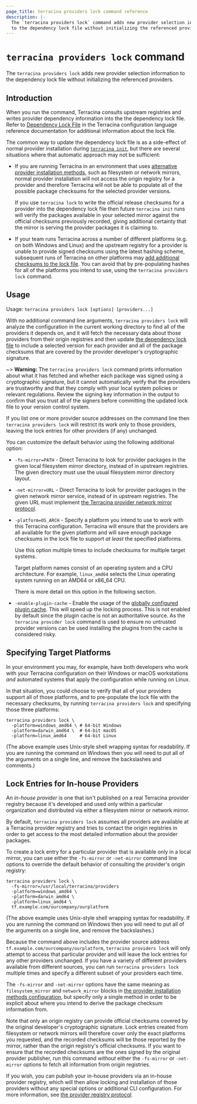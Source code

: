 ```yaml
---
page_title: terracina providers lock command reference
description: |-
  The `terracina providers lock` command adds new provider selection information
  to the dependency lock file without initializing the referenced providers.
---
```


# `terracina providers lock` command

The `terracina providers lock` adds new provider selection information to the dependency lock file without initializing the referenced providers. 

## Introduction

When you run the command, Terracina consults upstream registries and writes provider dependency information into the
the dependency lock file. Refer to [Dependency Lock File](/terracina/language/files/dependency-lock) in the Terracina configuration language reference documentation for additional information about the lock file.

The common way to update the dependency lock file is as a side-effect of normal
provider installation during
[`terracina init`](/terracina/cli/commands/init), but there are several situations where that
automatic approach may not be sufficient:

* If you are running Terracina in an environment that uses
  [alternative provider installation methods](/terracina/cli/config/config-file#provider-installation),
  such as filesystem or network mirrors, normal provider installation will not
  access the origin registry for a provider and therefore Terracina will not
  be able to populate all of the possible package checksums for the selected
  provider versions.

  If you use `terracina lock` to write the official release checksums for a
  provider into the dependency lock file then future `terracina init` runs
  will verify the packages available in your selected mirror against the
  official checksums previously recorded, giving additional certainty that
  the mirror is serving the provider packages it is claiming to.

* If your team runs Terracina across a number of different platforms (e.g.
  on both Windows and Linux) and the upstream registry for a provider is unable
  to provide signed checksums using the latest hashing scheme, subsequent runs
  of Terracina on other platforms may
  [add additional checksums to the lock file](/terracina/language/files/dependency-lock#new-provider-package-checksums).
  You can avoid that by pre-populating hashes for all of the platforms you
  intend to use, using the `terracina providers lock` command.

## Usage

Usage: `terracina providers lock [options] [providers...]`

With no additional command line arguments, `terracina providers lock` will
analyze the configuration in the current working directory to find all of
the providers it depends on, and it will fetch the necessary data about those
providers from their origin registries and then update
[the dependency lock file](/terracina/language/files/dependency-lock) to
include a selected version for each provider and all of the package checksums
that are covered by the provider developer's cryptographic signature.

~> **Warning:** The `terracina providers lock` command prints information
about what it has fetched and whether each package was signed using a
cryptographic signature, but it cannot automatically verify that the
providers are trustworthy and that they comply with your local system
policies or relevant regulations. Review the signing key information
in the output to confirm that you trust all of the signers before committing
the updated lock file to your version control system.

If you list one or more provider source addresses on the command line then
`terracina providers lock` will restrict its work only to those providers,
leaving the lock entries for other providers (if any) unchanged.

You can customize the default behavior using the following additional option:

* `-fs-mirror=PATH` - Direct Terracina to look for provider packages in the
  given local filesystem mirror directory, instead of in upstream registries.
  The given directory must use the usual filesystem mirror directory layout.

* `-net-mirror=URL` - Direct Terracina to look for provider packages in the
  given network mirror service, instead of in upstream registries. The
  given URL must implement
  [the Terracina provider network mirror protocol](/terracina/internals/provider-network-mirror-protocol).

* `-platform=OS_ARCH` - Specify a platform you intend to use to work with this
  Terracina configuration. Terracina will ensure that the providers are all
  available for the given platform and will save enough package checksums in
  the lock file to support _at least_ the specified platforms.

  Use this option multiple times to include checksums for multiple target
  systems.

  Target platform names consist of an operating system and a CPU
  architecture. For example, `linux_amd64` selects the Linux operating system
  running on an AMD64 or x86_64 CPU.

  There is more detail on this option in the following section.

* `-enable-plugin-cache` -  Enable the usage of the [globally configured plugin cache](/terracina/cli/config/config-file#provider-plugin-cache).
  This will speed up the locking process. This is not enabled by default since
  the plugin cache is not an authoritative source. As the
  `terracina provider lock` command is used to ensure no untrusted provider
  versions can be used installing the plugins from the cache is considered risky.


## Specifying Target Platforms

In your environment you may, for example, have both developers who work with
your Terracina configuration on their Windows or macOS workstations _and_
automated systems that apply the configuration while running on Linux.

In that situation, you could choose to verify that all of your providers support
all of those platforms, and to pre-populate the lock file with the necessary
checksums, by running `terracina providers lock` and specifying those three
platforms:

```
terracina providers lock \
  -platform=windows_amd64 \ # 64-bit Windows
  -platform=darwin_amd64 \  # 64-bit macOS
  -platform=linux_amd64     # 64-bit Linux
```

(The above example uses Unix-style shell wrapping syntax for readability. If
you are running the command on Windows then you will need to put all of the
arguments on a single line, and remove the backslashes and comments.)

## Lock Entries for In-house Providers

An _in-house provider_ is one that isn't published on a real Terracina provider
registry because it's developed and used only within a particular organization and
distributed via either a filesystem mirror or network mirror.

By default, `terracina providers lock` assumes all providers are available
at a Terracina provider registry and tries to contact the origin registries
in order to get access to the most detailed information about the provider
packages.

To create a lock entry for a particular provider that is available only in a
local mirror, you can use either the `-fs-mirror` or `-net-mirror` command
line options to override the default behavior of consulting the provider's
origin registry:

```
terracina providers lock \
  -fs-mirror=/usr/local/terracina/providers
  -platform=windows_amd64 \
  -platform=darwin_amd64 \
  -platform=linux_amd64 \
  tf.example.com/ourcompany/ourplatform
```

(The above example uses Unix-style shell wrapping syntax for readability. If
you are running the command on Windows then you will need to put all of the
arguments on a single line, and remove the backslashes.)

Because the command above includes the provider source address
`tf.example.com/ourcompany/ourplatform`, `terracina providers lock` will only
attempt to access that particular provider and will leave the lock entries
for any other providers unchanged. If you have a variety of different providers
available from different sources, you can run `terracina providers lock`
multiple times and specify a different subset of your providers each time.

The `-fs-mirror` and `-net-mirror` options have the same meaning as
`filesystem_mirror` and `network_mirror` blocks in
[the provider installation methods configuration](/terracina/cli/config/config-file#provider-installation),
but specify only a single method in order to be explicit about where you
intend to derive the package checksum information from.

Note that only an origin registry can provide official checksums covered by
the original developer's cryptographic signature. Lock entries created from
filesystem or network mirrors will therefore cover only the exact platforms
you requested, and the recorded checksums will be those reported by the
mirror, rather than the origin registry's official checksums. If you want
to ensure that the recorded checksums are the ones signed by the original
provider publisher, run this command _without_ either the `-fs-mirror` or
`-net-mirror` options to fetch all information from origin registries.

If you wish, you can publish your in-house providers via an in-house provider
registry, which will then allow locking and installation of those providers
without any special options or additional CLI configuration. For more
information, see
[the provider registry protocol](/terracina/internals/provider-registry-protocol).
